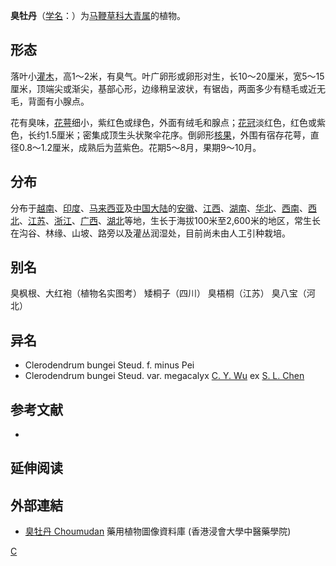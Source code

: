 {{Speciesbox 
| taxon = Clerodendrum bungei
| authority = Steud.
| subdivision_ranks =[[变种|变种]]
| subdivision =
* 臭牡丹 ''C. b.'' var. ''bungei''
* [[大萼臭牡丹|大萼臭牡丹]] ''C. b.'' var. ''megacalyx''
}}

'''臭牡丹'''（[[学名|学名]]：{{lang|la|''Clerodendrum bungei''}}）为[[马鞭草科|马鞭草科]][[大青属|大青属]]的植物。

== 形态 ==
落叶小[[灌木|灌木]]，高1～2米，有臭气。叶广卵形或卵形对生，长10～20厘米，宽5～15厘米，顶端尖或渐尖，基部心形，边缘稍呈波状，有锯齿，两面多少有糙毛或近无毛，背面有小腺点。

花有臭味，[[花萼|花萼]]细小，紫红色或绿色，外面有绒毛和腺点；[[花冠|花冠]]淡红色，红色或紫色，长约1.5厘米；密集成顶生头状聚伞花序。倒卵形[[核果|核果]]，外围有宿存花萼，直径0.8～1.2厘米，成熟后为蓝紫色。花期5～8月，果期9～10月。

== 分布 ==
分布于[[越南|越南]]、[[印度|印度]]、[[马来西亚|马来西亚]]及[[中国大陆|中国大陆]]的[[安徽|安徽]]、[[江西|江西]]、[[湖南|湖南]]、[[华北|华北]]、[[西南|西南]]、[[西北|西北]]、[[江苏|江苏]]、[[浙江|浙江]]、[[广西|广西]]、[[湖北|湖北]]等地，生长于海拔100米至2,600米的地区，常生长在沟谷、林缘、山坡、路旁以及灌丛润湿处，目前尚未由人工引种栽培。

== 别名 ==
臭枫根、大红袍（植物名实图考） 矮桐子（四川） 臭梧桐（江苏） 臭八宝（河北）

== 异名 ==
* Clerodendrum bungei Steud. f. minus Pei
* Clerodendrum bungei Steud. var. megacalyx [[吴征镒|C. Y. Wu]] ex [[陈守良|S. L. Chen]]

== 参考文献 ==
<div class="references-small">
* {{cite web| url =http://www.bioinfo.cn/db05/KmzwSpecies.php?action=view&id=24031| title =臭牡丹（原变种）| work =《中国高等植物数据库全库》| publisher =中国科学院微生物研究所| author =昆明植物研究所| accessdate =2009-02-25| deadurl =yes| archiveurl =https://web.archive.org/web/20160305025432/http://www.bioinfo.cn/db05/KmzwSpecies.php?action=view&id=24031| archivedate =2016-03-05}}
</div>

==延伸阅读==
{{Wikisource further reading}}

==外部連結==		
* [http://libproject.hkbu.edu.hk/was40/detail?lang=ch&channelid=1288&searchword=herb_id=D00739 臭牡丹 Choumudan] {{Wayback|url=http://libproject.hkbu.edu.hk/was40/detail?lang=ch&channelid=1288&searchword=herb_id=D00739 |date=20160304111336 }} 藥用植物圖像資料庫 (香港浸會大學中醫藥學院) {{zh-hant}}{{en}}

{{Taxonbar}}

[[Category:大青属|C]]